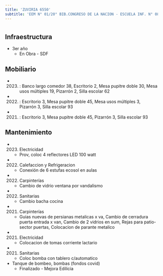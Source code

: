 ```yaml
---
title: 'ZUVIRIA 6550'
subtitle: 'EEM N° 01/20° BIB.CONGRESO DE LA NACION - ESCUELA INF. N° 08/20° - JII N° 04/20°'
---
```


#
## Infraestructura

* 3er año 
    + En Obra - SDF 


## Mobiliario

*  (2023) : Banco largo comedor 38, Escritorio 2, Mesa pupitre doble 30, Mesa usos múltiples 19, Pizarrón 2, Silla escolar 62 

*  (2022) : Escritorio 3, Mesa pupitre doble 45, Mesa usos múltiples 3, Pizarrón 3, Silla escolar 93 

*  (2021) : Escritorio 3, Mesa pupitre doble 45, Pizarrón 3, Silla escolar 93 





## Mantenimiento

*  (2023) Electricidad 
    + Prov, coloc 4 reflectores LED 100 watt

*  (2022) Calefaccion y Refrigeracion 
    + Conexión de 6 estufas ecosol en aulas

*  (2022) Carpinterías 
    + Cambio de vidrio ventana por vandalismo

*  (2022) Sanitarias 
    + Cambio bacha cocina

*  (2021) Carpinterías 
    + Guias nuevas de persianas metalicas x va, Cambio de cerradura puerta entrada x van, Cambio de 2 vidrios en sum, Rejas para patio-sector puertas, Colocacion de parante metalico

*  (2021) Electricidad 
    + Colocacion de tomas corriente lactario

*  (2021) Sanitarias 
    + Coloc bomba con tablero c/automatico





* Tanque de bombeo, bombas (fondos covid) 
    + Finalizado - Mejora Edilicia 




